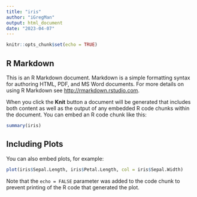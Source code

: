 ```yaml
---
title: "iris"
author: "iGregMan"
output: html_document
date: "2023-04-07"
---
```


```r
knitr::opts_chunk$set(echo = TRUE)
```

## R Markdown

This is an R Markdown document. Markdown is a simple formatting syntax for authoring HTML, PDF, and MS Word documents. For more details on using R Markdown see <http://rmarkdown.rstudio.com>.

When you click the **Knit** button a document will be generated that includes both content as well as the output of any embedded R code chunks within the document. You can embed an R code chunk like this:

```r
summary(iris)
```

## Including Plots

You can also embed plots, for example:

```r
plot(iris$Sepal.Length, iris$Petal.Length, col = iris$Sepal.Width)
```

Note that the `echo = FALSE` parameter was added to the code chunk to prevent printing of the R code that generated the plot.
